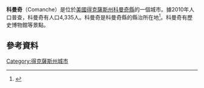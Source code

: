 '''科曼奇'''（Comanche）是位於[[美國|美國]][[得克薩斯州|得克薩斯州]][[科曼奇縣_(得克薩斯州)|科曼奇縣]]的一個城市。據2010年人口普查，科曼奇有人口4,335人。科曼奇是科曼奇縣的縣治所在地<ref name="GR6">{{cite web|url=http://www.naco.org/Counties/Pages/FindACounty.aspx|accessdate=2011-06-07|title=Find a County|publisher=National Association of Counties}}</ref>。科曼奇有歷史博物館等景點。
==參考資料==
{{reflist}}
[[Category:得克薩斯州城市|Category:得克薩斯州城市]]